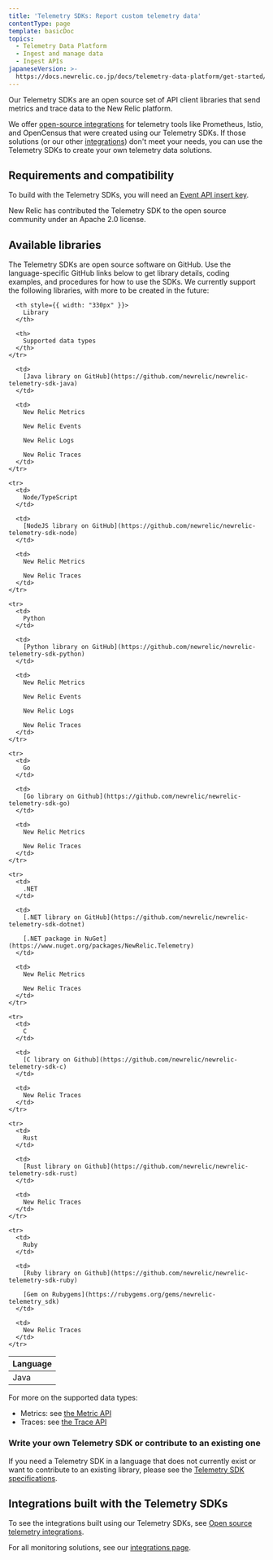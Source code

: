 ```yaml
---
title: 'Telemetry SDKs: Report custom telemetry data'
contentType: page
template: basicDoc
topics:
  - Telemetry Data Platform
  - Ingest and manage data
  - Ingest APIs
japaneseVersion: >-
  https://docs.newrelic.co.jp/docs/telemetry-data-platform/get-started/capabilities/telemetry-sdks-send-custom-telemetry-data-new-relic
---
```


Our Telemetry SDKs are an open source set of API client libraries that send metrics and trace data to the New Relic platform.

We offer [open-source integrations](/docs/integrations/open-source-telemetry-integrations) for telemetry tools like Prometheus, Istio, and OpenCensus that were created using our Telemetry SDKs. If those solutions (or our other [integrations](https://newrelic.com/integrations)) don't meet your needs, you can use the Telemetry SDKs to create your own telemetry data solutions.

## Requirements and compatibility

To build with the Telemetry SDKs, you will need an [Event API insert key](/docs/insights/insights-data-sources/custom-data/send-custom-events-event-api#register).

<Callout variant="tip">
  New Relic has contributed the Telemetry SDK to the open source community under an Apache 2.0 license.
</Callout>

## Available libraries

The Telemetry SDKs are open source software on GitHub. Use the language-specific GitHub links below to get library details, coding examples, and procedures for how to use the SDKs. We currently support the following libraries, with more to be created in the future:

<Table>
  <thead>
    <tr>
      <th style={{ width: "190px" }}>
        Language
      </th>

      <th style={{ width: "330px" }}>
        Library
      </th>

      <th>
        Supported data types
      </th>
    </tr>
  </thead>

  <tbody>
    <tr>
      <td>
        Java
      </td>

      <td>
        [Java library on GitHub](https://github.com/newrelic/newrelic-telemetry-sdk-java)
      </td>

      <td>
        New Relic Metrics

        New Relic Events

        New Relic Logs

        New Relic Traces
      </td>
    </tr>

    <tr>
      <td>
        Node/TypeScript
      </td>

      <td>
        [NodeJS library on GitHub](https://github.com/newrelic/newrelic-telemetry-sdk-node)
      </td>

      <td>
        New Relic Metrics

        New Relic Traces
      </td>
    </tr>

    <tr>
      <td>
        Python
      </td>

      <td>
        [Python library on GitHub](https://github.com/newrelic/newrelic-telemetry-sdk-python)
      </td>

      <td>
        New Relic Metrics

        New Relic Events

        New Relic Logs

        New Relic Traces
      </td>
    </tr>

    <tr>
      <td>
        Go
      </td>

      <td>
        [Go library on Github](https://github.com/newrelic/newrelic-telemetry-sdk-go)
      </td>

      <td>
        New Relic Metrics

        New Relic Traces
      </td>
    </tr>

    <tr>
      <td>
        .NET
      </td>

      <td>
        [.NET library on GitHub](https://github.com/newrelic/newrelic-telemetry-sdk-dotnet)

        [.NET package in NuGet](https://www.nuget.org/packages/NewRelic.Telemetry)
      </td>

      <td>
        New Relic Metrics

        New Relic Traces
      </td>
    </tr>

    <tr>
      <td>
        C
      </td>

      <td>
        [C library on Github](https://github.com/newrelic/newrelic-telemetry-sdk-c)
      </td>

      <td>
        New Relic Traces
      </td>
    </tr>

    <tr>
      <td>
        Rust
      </td>

      <td>
        [Rust library on Github](https://github.com/newrelic/newrelic-telemetry-sdk-rust)
      </td>

      <td>
        New Relic Traces
      </td>
    </tr>

    <tr>
      <td>
        Ruby
      </td>

      <td>
        [Ruby library on Github](https://github.com/newrelic/newrelic-telemetry-sdk-ruby)

        [Gem on Rubygems](https://rubygems.org/gems/newrelic-telemetry_sdk)
      </td>

      <td>
        New Relic Traces
      </td>
    </tr>
  </tbody>
</Table>

For more on the supported data types:

* Metrics: see [the Metric API](/docs/data-ingest-apis/get-data-new-relic/metric-api/introduction-metric-api)
* Traces: see [the Trace API](/docs/understand-dependencies/distributed-tracing/trace-api/introduction-trace-api)

### Write your own Telemetry SDK or contribute to an existing one

If you need a Telemetry SDK in a language that does not currently exist or want to contribute to an existing library, please see the [Telemetry SDK specifications](https://github.com/newrelic/newrelic-telemetry-sdk-specs).

## Integrations built with the Telemetry SDKs

To see the integrations built using our Telemetry SDKs, see [Open source telemetry integrations](/docs/integrations/open-source-telemetry-integrations).

For all monitoring solutions, see our [integrations page](https://newrelic.com/integrations).
